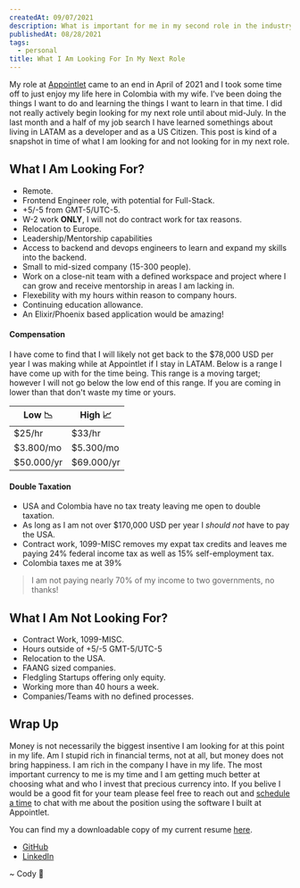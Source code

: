 ```yaml
---
createdAt: 09/07/2021
description: What is important for me in my second role in the industry and what I am looking for.
publishedAt: 08/28/2021
tags:
  - personal
title: What I Am Looking For In My Next Role
---
```



My role at [Appointlet](https://appointlet.com) came to an end in April of 2021 and I took some time off to just enjoy my life here in Colombia with my wife. I've been doing the things I want to do and learning the things I want to learn in that time. I did not really actively begin looking for my next role until about mid-July. In the last month and a half of my job search I have learned somethings about living in LATAM as a developer and as a US Citizen. This post is kind of a snapshot in time of what I am looking for and not looking for in my next role.

## What I Am Looking For?

- Remote.
- Frontend Engineer role, with potential for Full-Stack.
- +5/-5 from GMT-5/UTC-5.
- W-2 work **ONLY**, I will not do contract work for tax reasons.
- Relocation to Europe.
- Leadership/Mentorship capabilities
- Access to backend and devops engineers to learn and expand my skills into the backend.
- Small to mid-sized company (15-300 people).
- Work on a close-nit team with a defined workspace and project where I can grow and receive mentorship in areas I am lacking in.
- Flexebility with my hours within reason to company hours.
- Continuing education allowance.
- An Elixir/Phoenix based application would be amazing!

#### Compensation

I have come to find that I will likely not get back to the $78,000 USD per year I was making while at Appointlet if I stay in LATAM. Below is a range I have come up with for the time being. This range is a moving target; however I will not go below the low end of this range. If you are coming in lower than that don't waste my time or yours.

| Low 📉     | High 📈    |
| ---------- | ---------- |
| $25/hr     | $33/hr     |
| $3.800/mo  | $5.300/mo  |
| $50.000/yr | $69.000/yr |

#### Double Taxation

- USA and Colombia have no tax treaty leaving me open to double taxation.
- As long as I am not over $170,000 USD per year I _should not_ have to pay the USA.
- Contract work, 1099-MISC removes my expat tax credits and leaves me paying 24% federal income tax as well as 15% self-employment tax.
- Colombia taxes me at 39%

> I am not paying nearly 70% of my income to two governments, no thanks!

## What I Am Not Looking For?

- Contract Work, 1099-MISC.
- Hours outside of +5/-5 GMT-5/UTC-5
- Relocation to the USA.
- FAANG sized companies.
- Fledgling Startups offering only equity.
- Working more than 40 hours a week.
- Companies/Teams with no defined processes.

## Wrap Up

Money is not necessarily the biggest insentive I am looking for at this point in my life. Am I stupid rich in financial terms, not at all, but money does not bring happiness. I am rich in the company I have in my life. The most important currency to me is my time and I am getting much better at choosing what and who I invest that precious currency into. If you belive I would be a good fit for your team please feel free to reach out and [schedule a time](https://appt.link/cody-brunner-dev) to chat with me about the position using the software I built at Appointlet.

You can find my a downloadable copy of my current resume [here](https://codybrunner.dev/resume_28_02_2021.pdf).

- [GitHub](https://github.com/rockchalkwushock)
- [LinkedIn](https://www.linkedin.com/in/cody-brunner)

<Signature>~ Cody 🚀</Signature>
